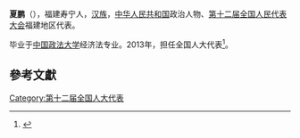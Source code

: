'''夏鹏'''（{{bd|1960年||}}），福建寿宁人，[[汉族|汉族]]，[[中华人民共和国|中华人民共和国]]政治人物、[[第十二届全国人民代表大会|第十二届全国人民代表大会]]福建地区代表。

毕业于[[中国政法大学|中国政法大学]]经济法专业。2013年，担任全国人大代表<ref>{{cite news|title=全国人大代表信息-夏鹏|url= http://210.82.31.1:8084/delegate/viewDelegate.action?dbid=121078|accessdate=2013-04-05|newspaper=全国人大网}}{{Dead link|date=2019年12月 |bot=InternetArchiveBot |fix-attempted=yes }}</ref>。

==參考文獻==
{{reflist}}
{{中国政治人物小作品}}

[[Category:第十二届全国人大代表|Category:第十二届全国人大代表]]